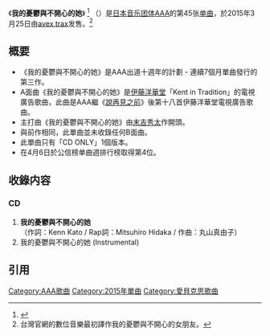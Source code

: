 {{Multiple issues|
{{Primarysources|time=2020-01-17T04:21:02+00:00}}
{{Refimprove|time=2020-01-17T04:21:02+00:00}}
{{Notability Unreferenced|time=2020-02-22T07:55:52+00:00}}
}}
{{Infobox Single
| Name           = 我的憂鬱與不開心的她
| Cover          = ぼくの憂鬱と不機嫌な彼女 1.jpg
| Artist         = [[AAA_(團體)|AAA]]
| Album          = [[AAA_10th_ANNIVERSARY_BEST|AAA 10th ANNIVERSARY BEST]]
| A-side         = 我的憂鬱與不開心的她
| B-side         = 
| Released       = 2015年3月25日
| Format         = [[單曲|單曲]]
| Recorded       = 2015年<br/>{{JPN}}
| Genre          = [[J-POP|J-POP]]
| Label          = [[avex_trax|avex trax]]
| Writer         = 
| Producer       = [[masato_max_matsuura|masato max matsuura]]
| Certification  = 
| Chart position = * 週間最高排名第4位<small>（[[Oricon公信榜|Oricon]]）</small>
* 2015年3月度月排名第17名
| Last single    = [[Lil'_Infinity|Lil' Infinity]]<br/>（2015年）
| This single    = '''我的憂鬱與不開心的她'''<br/>（2015年）
| Next single    = [[GAME_OVER?|GAME OVER?]]<br/>（2015年）
| Misc           =
}}

《'''我的憂鬱與不開心的她'''》 <ref>{{cite press release|title=AAA 10th ANNIVERSARY BEST (Original AL)|publisher=愛貝克思官方網站 avex taiwan inc.|date=2015-09-08|url=http://www.avex.com.tw/Artist/artist_disco_songlist.asp?catalogNo=AVCD%2D93246|language=zh-tw|accessdate=2015-09-30|quote=我的憂鬱與不開心的她|archive-date=2020-08-03|archive-url=https://web.archive.org/web/20200803114423/http://www.avex.com.tw/Artist/artist_disco_songlist.asp?catalogNo=AVCD-93246|dead-url=no}}</ref>
（{{lang|ja|ぼくの憂鬱と不機嫌な彼女}}）是[[日本|日本]][[音乐团体|音乐团体]][[AAA_(团体)|AAA]]的第45张[[单曲|单曲]]，於2015年3月25日由[[avex_trax|avex trax]]发售。<ref>台灣官網的數位音樂最初譯作我的憂鬱與不開心的女朋友。{{cite press release|title=愛貝克思官方網站 avex taiwan inc.|publisher=愛貝克思|date=2015-04-08|url=https://www.avex.com.tw/Artist/artist_disco_songlist.asp?catalogNo=AVCD%2D83213|language=zh-tw|accessdate=2015-09-12|quote=我的憂鬱與不開心的女朋友|archive-date=2020-08-03|archive-url=https://web.archive.org/web/20200803114408/https://www.avex.com.tw/Artist/artist_disco_songlist.asp?catalogNo=AVCD-83213|dead-url=no}}</ref>

== 概要 ==
* 《我的憂鬱與不開心的她》是AAA出道十週年的計劃 - 連續7個月單曲發行的第三作。
* A面曲《我的憂鬱與不開心的她》是[[伊藤洋華堂|伊藤洋華堂]]「Kent in Tradition」的電視廣告歌曲，此曲是AAA繼《[[說再見之前|說再見之前]]》後第十八首伊藤洋華堂電視廣告歌曲。
* 主打曲《我的憂鬱與不開心的她》由[[末吉秀太|末吉秀太]]作開頭。
* 與前作相同，此單曲並未收錄任何B面曲。
* 此單曲只有「CD ONLY」1個版本。
* 在4月6日於公信榜单曲週排行榜取得第4位。

== 收錄内容 ==
===CD===
# '''我的憂鬱與不開心的她'''<br/>（作詞：Kenn Kato / Rap詞：Mitsuhiro Hidaka / 作曲：丸山真由子）
# 我的憂鬱與不開心的她 (Instrumental)

==引用==
{{reflist}}

{{AAA}}

{{DEFAULTSORT:Boku no Yuuutsu to Fukigen na Kanojo}}
[[Category:AAA歌曲|Category:AAA歌曲]]
[[Category:2015年單曲|Category:2015年單曲]]
[[Category:愛貝克思歌曲|Category:愛貝克思歌曲]]